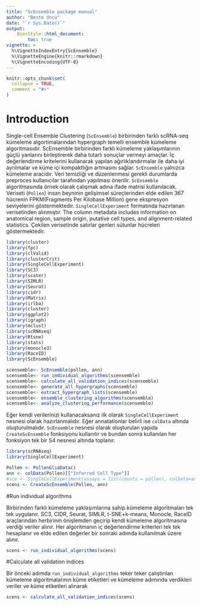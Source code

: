 ```yaml
---
title: "ScEnsemble package manual"
author: "Beste Uncu"
date: "`r Sys.Date()`"
output:
    BiocStyle::html_document:
        toc: true
vignette: >
  %\VignetteIndexEntry{ScEnsemble}
  %\VignetteEngine{knitr::rmarkdown}
  %\VignetteEncoding{UTF-8}
---
```


```r
knitr::opts_chunk$set(
  collapse = TRUE,
  comment = "#>"
)
```

# Introduction

Single-cell Ensemble Clustering (`ScEnsemble`) birbirinden farklı scRNA-seq kümeleme algortimalarından hypergraph temelli ensemble kümeleme algoritmasıdır. ScEnsemble birbirinden farklı kümeleme yaklaşımlarının güçlü yanlarını birleştirerek daha tutarlı sonuçlar vermeyi amaçlar. İç değerlendirme kritelerini kullanarak yapılan ağırlıklandırmalar ile daha iyi ayrılmalar ve küme içi kompaktlığın artmasını sağlar. `ScEnsemble` yalnızca kümeleme aracıdır. Veri temizliği ve düzenlenmesi gerekli durumlarda preproces kullanıcılar tarafından yapılması önerilir. 
`ScEnsemble` algoritmasında örnek olarak çalışmak adına ifade matrisi kullanılacak. Veriseti (`Pollen`) insan beyninin gelişimsel süreçlerinden elde edilen 367 hücrenin FPKM(Fragments Per Kilobase Million) gene ekspresyon seviyelerini göstermektedir. `SingleCellExperiment` formatında hazırlanan verisetinden alınmıştır. The column metadata includes information on anatomical region, sample origin, putative cell types, and alignment-related statistics. Çekilen verisetinde satırlar genleri sütunlar hücreleri göstermektedir.


```r
library(cluster)
library(fpc)
library(clValid)
library(clusterCrit)
library(SingleCellExperiment)
library(SC3)
library(scater)
library(SIMLR)
library(Seurat)
library(cidr)
library(Matrix)
library(irlba)
library(cluster)
library(ggplot2)
library(igraph)
library(mclust)
library(scRNAseq)
library(Rtsne)
library(stats)
library(monocle3)
library(RaceID)
library(ScEnsemble)


```

```r

scensemble<- ScEnsemble(pollen, ann)
scensemble<- run_individual_algorithms(scensemble)
scensemble<- calculate_all_validation_indices(scensemble)
scensemble<- generate_all_hypergraphs(scensemble)
scensemble<- extract_hypergraph_lists(scensemble)
scensemble<- ensemble_clustering_algorithms(scensemble)
scensemble<- analyze_clustering_performance(scensemble)

```


Eğer kendi verilerinizi kullanacaksanız ilk olarak `SingleCellExperiment` nesnesi olarak hazırlanmalıdır. Eğer annatationlar belirli ise `colData` altında oluşturulmalıdır. `ScEnsemble` nesnesi olarak oluşturulan yapıda `CreateScEnsemble` fonksiyonu kullanılır ve bundan sonra kullanılan her fonksiyon tek bir S4 nesnesi altında toplanır.

```r

library(scRNAseq)
library(SingleCellExperiment)

Pollen <- PollenGliaData()
ann <- colData(Pollen)[["Inferred Cell Type"]]
#sce <- SingleCellExperiment(assays = list(counts = pollen), colData=ann)
scens <- CreateScEnsemble(Pollen, ann)

```


#Run individual algorithms

Birbirinden farklı kümeleme yaklaşımlarına sahip kümeleme algoritmaları tek tek uygulanır. SC3, CIDR, Seurat, SIMLR, t-SNE+k-means, Monocle, RaceID araçlarından herbirinin önişlemden geçirip kendi kümeleme algoritmasına verdiği veriler alınır. Her algoritmanın iç değerlendirme kriterleri tek tek hesaplanır ve elde edilen değerler bir sonraki adımda kullanılmak üzere alınır. 


```r

scens <- run_individual_algorithms(scens)

```
#Calculate all validation indices

Bir önceki adımda `run_individual_algorithms` teker teker çalıştırılan kümeleme algoritmalarının küme etiketleri ve kümeleme adımında  verdikleri veriler ve küme etiketleri alınarak

```r

scens <- calculate_all_validation_indices(scens)

```